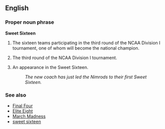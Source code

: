 ==English==

===Proper noun phrase===
'''Sweet Sixteen'''

# {{cattag3|basketball|US|colloquial}} The sixteen teams participating in the third round of the NCAA Division I tournament, one of whom will become the national champion.
# {{cattag3|basketball|US|colloquial}} The third round of the NCAA Division I tournament.
# {{cattag3|basketball|US|colloquial}} An appearance in the Sweet Sixteen.
#: ''The new coach has just led the Nimrods to their first Sweet Sixteen.''

===See also===
*[[Final Four]]
*[[Elite Eight]]
*[[March Madness]]
*[[sweet sixteen]]
